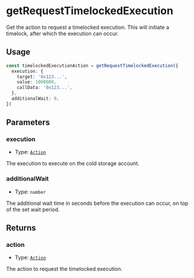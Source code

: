 # getRequestTimelockedExecution

Get the action to request a timelocked execution. This will initiate a timelock, after which the execution can occur.

## Usage

```typescript copy
const timelockedExecutionAction = getRequestTimelockedExecution({
  execution: {
    target: '0x123...',
    value: 1000000,
    callData: '0x123...',
  },
  additionalWait: 0,
})
```

## Parameters

### execution

- Type: [`Action`](/module-sdk/glossary/types#action)

The execution to execute on the cold storage account.

### additionalWait

- Type: `number`

The additional wait time in seconds before the execution can occur, on top of the set wait period.

## Returns

### action

- Type: [`Action`](/module-sdk/glossary/types#action)

The action to request the timelocked execution.
